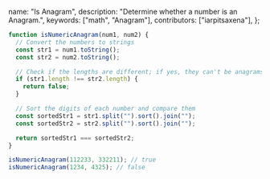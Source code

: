   name: "Is Anagram",
  description: "Determine whether a number is an Anagram.",
  keywords: ["math", "Anagram"],
  contributors: ["iarpitsaxena"],
};

```javascript
function isNumericAnagram(num1, num2) {
  // Convert the numbers to strings
  const str1 = num1.toString();
  const str2 = num2.toString();

  // Check if the lengths are different; if yes, they can't be anagrams
  if (str1.length !== str2.length) {
    return false;
  }

  // Sort the digits of each number and compare them
  const sortedStr1 = str1.split("").sort().join("");
  const sortedStr2 = str2.split("").sort().join("");

  return sortedStr1 === sortedStr2;
}
```

```javascript
isNumericAnagram(112233, 332211); // true
isNumericAnagram(1234, 4325); // false
```
